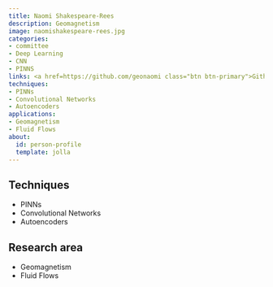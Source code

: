 ```yaml
---
title: Naomi Shakespeare-Rees
description: Geomagnetism
image: naomishakespeare-rees.jpg
categories:
- committee
- Deep Learning
- CNN
- PINNS
links: <a href=https://github.com/geonaomi class="btn btn-primary">Github</a>
techniques:
- PINNs
- Convolutional Networks
- Autoencoders
applications:
- Geomagnetism
- Fluid Flows
about:
  id: person-profile
  template: jolla
---
```

   
:::{#person-profile}
:::
   
##
## Techniques
   
- PINNs
- Convolutional Networks
- Autoencoders
   
##
## Research area
   
- Geomagnetism
- Fluid Flows
